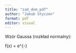 ```yaml
---
title: "zad_dom_pdf"
author: "Jakub Styczen"
format: pdf
editor: visual
---
```


Wzór Gaussa (rozkład normalny):


f(x) = \frac{1}{\sigma\sqrt{2\pi}} e^{-\frac{(x - \mu)^2}{2\sigma^2}}

